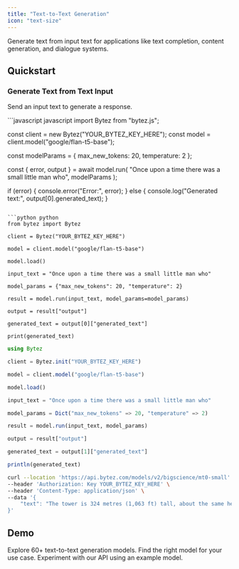 ```yaml
---
title: "Text-to-Text Generation"
icon: "text-size"
---
```

<Tip>

Generate text from input text for applications like text completion, content generation, and dialogue systems.</Tip>

## Quickstart

### Generate Text from Text Input
Send an input text to generate a response.

<CodeGroup>
```javascript javascript 
import Bytez from "bytez.js";

const client = new Bytez("YOUR_BYTEZ_KEY_HERE");
const model = client.model("google/flan-t5-base");

const modelParams = { max_new_tokens: 20, temperature: 2 };

const { error, output } = await model.run(
  "Once upon a time there was a small little man who",
  modelParams
);

if (error) {
  console.error("Error:", error);
} else {
  console.log("Generated text:", output[0].generated_text);
}
```

```python python
from bytez import Bytez

client = Bytez("YOUR_BYTEZ_KEY_HERE")

model = client.model("google/flan-t5-base")

model.load()

input_text = "Once upon a time there was a small little man who"

model_params = {"max_new_tokens": 20, "temperature": 2}

result = model.run(input_text, model_params=model_params)

output = result["output"]

generated_text = output[0]["generated_text"]

print(generated_text)
```

```julia julia
using Bytez

client = Bytez.init("YOUR_BYTEZ_KEY_HERE")

model = client.model("google/flan-t5-base")

model.load()

input_text = "Once upon a time there was a small little man who"

model_params = Dict("max_new_tokens" => 20, "temperature" => 2)

result = model.run(input_text, model_params)

output = result["output"]

generated_text = output[1]["generated_text"]

println(generated_text)
```

```bash rest
curl --location 'https://api.bytez.com/models/v2/bigscience/mt0-small' \
--header 'Authorization: Key YOUR_BYTEZ_KEY_HERE' \
--header 'Content-Type: application/json' \
--data '{
    "text": "The tower is 324 metres (1,063 ft) tall, about the same height as an 81-storey building, and the tallest structure in Paris. Its base is square, measuring 125 metres (410 ft) on each side. It was the first structure to reach a height of 300 metres. Excluding transmitters, the Eiffel Tower is the second tallest free-standing structure in France after the Millau Viaduct."
}'
```

</CodeGroup>

## Demo
<CardGroup>

<Card title="Explore Models" href="/model-api/playground/models" icon="cube">
  Explore 60+ text-to-text generation models. Find the right model for your use case.
</Card>

<Card title="API Playground" href="/model-api/playground/open-source/examples/text-as-input/text2text-generation" icon="webhook">
  Experiment with our API using an example model.
</Card>

</CardGroup>
